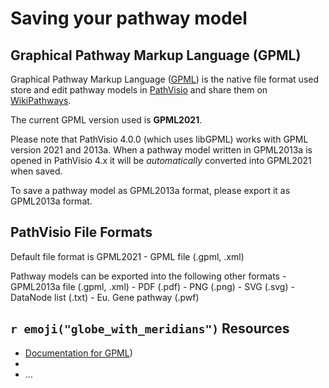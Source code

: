 # Saving your pathway model


## Graphical Pathway Markup Language (GPML)

Graphical Pathway Markup Language ([GPML](https://pathvisio.org/documentation/GPML)) is the native file format used store and edit pathway models in [PathVisio](https://pathvisio.org) and share them on [WikiPathways](https://www.wikipathways.org/index.php/WikiPathways).

The current GPML version used is **GPML2021**. 

Please note that PathVisio 4.0.0 (which uses libGPML) works with GPML version 2021 and 2013a. When a pathway model written in GPML2013a is opened in PathVisio 4.x it will be *automatically* converted into GPML2021 when saved. 

To save a pathway model as GPML2013a format, please export it as GPML2013a format. 

## PathVisio File Formats
Default file format is GPML2021
- GPML file (.gpml, .xml)

Pathway models can be exported into the following other formats
- GPML2013a file  (.gpml, .xml)
- PDF (.pdf)
- PNG (.png)
- SVG (.svg)
- DataNode list (.txt)
- Eu. Gene pathway (.pwf)

## `r emoji("globe_with_meridians")` Resources

- [Documentation for GPML](https://pathvisio.org/documentation/GPML)) 
- 
- ...
